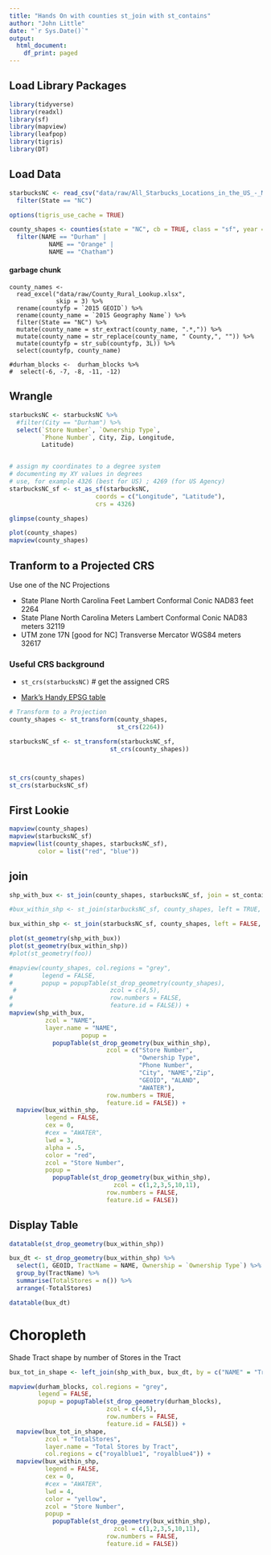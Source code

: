 ```yaml
---
title: "Hands On with counties st_join with st_contains"
author: "John Little"
date: "`r Sys.Date()`"
output:
  html_document:
    df_print: paged
---
```


## Load Library Packages

```r
library(tidyverse)
library(readxl)
library(sf)
library(mapview)
library(leafpop)
library(tigris)
library(DT)
```


## Load Data

```r
starbucksNC <- read_csv("data/raw/All_Starbucks_Locations_in_the_US_-_Map.csv") %>% 
  filter(State == "NC")

options(tigris_use_cache = TRUE)

county_shapes <- counties(state = "NC", cb = TRUE, class = "sf", year = 2014) %>% 
  filter(NAME == "Durham" | 
           NAME == "Orange" | 
           NAME == "Chatham")
```


#### garbage chunk

```
county_names <- 
  read_excel("data/raw/County_Rural_Lookup.xlsx", 
             skip = 3) %>% 
  rename(countyfp = `2015 GEOID`) %>% 
  rename(county_name = `2015 Geography Name`) %>% 
  filter(State == "NC") %>% 
  mutate(county_name = str_extract(county_name, ".*,")) %>%
  mutate(county_name = str_replace(county_name, " County,", "")) %>% 
  mutate(countyfp = str_sub(countyfp, 3L)) %>% 
  select(countyfp, county_name) 

#durham_blocks <-  durham_blocks %>%  
#  select(-6, -7, -8, -11, -12)
```


## Wrangle

```r
starbucksNC <- starbucksNC %>% 
  #filter(City == "Durham") %>% 
  select(`Store Number`, `Ownership Type`,
         `Phone Number`, City, Zip, Longitude,
         Latitude)


# assign my coordinates to a degree system
# documenting my XY values in degrees
# use, for example 4326 (best for US) ; 4269 (for US Agency)
starbucksNC_sf <- st_as_sf(starbucksNC,
                        coords = c("Longitude", "Latitude"),
                        crs = 4326)
```


```r
glimpse(county_shapes)
```



```r
plot(county_shapes)
mapview(county_shapes)
```



## Tranform to a Projected CRS

Use one of the NC Projections

- State Plane North Carolina Feet	Lambert Conformal Conic	NAD83	feet	2264
- State Plane North Carolina Meters	Lambert Conformal Conic	NAD83	meters	32119
- UTM zone 17N [good for NC]	Transverse Mercator	WGS84	meters	32617

### Useful CRS background

- `st_crs(starbucksNC)`  # get the assigned CRS

- [Mark's Handy EPSG table](https://guides.library.duke.edu/r-geospatial/CRS#s-lib-ctab-21326020-2)




```r
# Transform to a Projection
county_shapes <- st_transform(county_shapes,
                              st_crs(2264))

starbucksNC_sf <- st_transform(starbucksNC_sf,
                            st_crs(county_shapes)) 



st_crs(county_shapes)
st_crs(starbucksNC_sf)

```

## First Lookie

```r
mapview(county_shapes)
mapview(starbucksNC_sf)
mapview(list(county_shapes, starbucksNC_sf),
        color = list("red", "blue"))
```

## join

```r
shp_with_bux <- st_join(county_shapes, starbucksNC_sf, join = st_contains, left = FALSE)

#bux_within_shp <- st_join(starbucksNC_sf, county_shapes, left = TRUE, join = st_within)

bux_within_shp <- st_join(starbucksNC_sf, county_shapes, left = FALSE, join = st_within)

```


```r
plot(st_geometry(shp_with_bux))
plot(st_geometry(bux_within_shp))
#plot(st_geometry(foo))
```


```r
#mapview(county_shapes, col.regions = "grey",
#        legend = FALSE,
#        popup = popupTable(st_drop_geometry(county_shapes), 
 #                          zcol = c(4,5),
#                           row.numbers = FALSE,
#                           feature.id = FALSE)) +
mapview(shp_with_bux, 
          zcol = "NAME",
          layer.name = "NAME",
                    popup =
            popupTable(st_drop_geometry(bux_within_shp),
                           zcol = c("Store Number", 
                                    "Ownership Type", 
                                    "Phone Number", 
                                    "City", "NAME","Zip", 
                                    "GEOID", "ALAND",
                                    "AWATER"),
                           row.numbers = TRUE,
                           feature.id = FALSE)) +
  mapview(bux_within_shp,
          legend = FALSE,
          cex = 0,
          #cex = "AWATER",
          lwd = 3,
          alpha = .5,
          color = "red",
          zcol = "Store Number",
          popup =
            popupTable(st_drop_geometry(bux_within_shp),
                             zcol = c(1,2,3,5,10,11),
                           row.numbers = FALSE,
                           feature.id = FALSE))
```

## Display Table

```r
datatable(st_drop_geometry(bux_within_shp))
```


```r
bux_dt <- st_drop_geometry(bux_within_shp) %>% 
  select(1, GEOID, TractName = NAME, Ownership = `Ownership Type`) %>% 
  group_by(TractName) %>% 
  summarise(TotalStores = n()) %>% 
  arrange(-TotalStores) 

datatable(bux_dt)
```

# Choropleth 

Shade Tract shape by number of Stores in the Tract

```r
bux_tot_in_shape <- left_join(shp_with_bux, bux_dt, by = c("NAME" = "TractName"))

mapview(durham_blocks, col.regions = "grey",
        legend = FALSE,
        popup = popupTable(st_drop_geometry(durham_blocks), 
                           zcol = c(4,5),
                           row.numbers = FALSE,
                           feature.id = FALSE)) +
  mapview(bux_tot_in_shape, 
          zcol = "TotalStores",
          layer.name = "Total Stores by Tract",
          col.regions = c("royalblue1", "royalblue4")) +
  mapview(bux_within_shp,
          legend = FALSE,
          cex = 0,
          #cex = "AWATER",
          lwd = 4,
          color = "yellow",
          zcol = "Store Number",
          popup =
            popupTable(st_drop_geometry(bux_within_shp),
                             zcol = c(1,2,3,5,10,11),
                           row.numbers = FALSE,
                           feature.id = FALSE))

```

